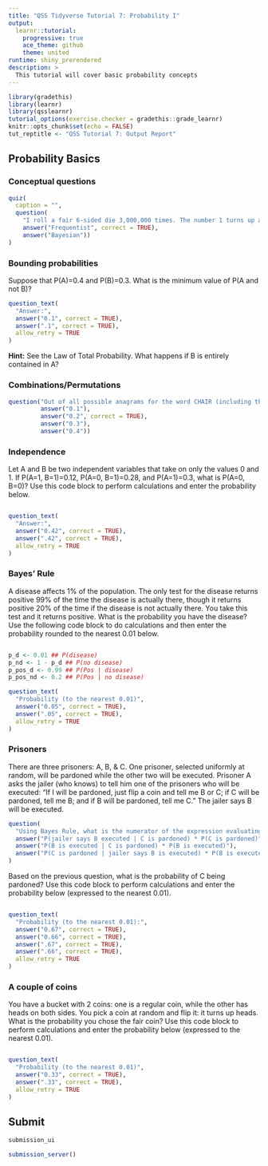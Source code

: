 ```yaml
---
title: "QSS Tidyverse Tutorial 7: Probability I"
output:
  learnr::tutorial:
    progressive: true
    ace_theme: github
    theme: united
runtime: shiny_prerendered
description: >
  This tutorial will cover basic probability concepts
---
```


```r
library(gradethis)
library(learnr)
library(qsslearnr)
tutorial_options(exercise.checker = gradethis::grade_learnr)
knitr::opts_chunk$set(echo = FALSE)
tut_reptitle <- "QSS Tutorial 7: Output Report"
```

## Probability Basics



### Conceptual questions

```r
quiz(
  caption = "",
  question(
    "I roll a fair 6-sided die 3,000,000 times. The number 1 turns up approximately 500,000 times, so I conclude that the probability of a 1 is 1/6. What approach to probability does this ",
    answer("Frequentist", correct = TRUE),
    answer("Bayesian"))
)
```



### Bounding probabilities

Suppose that P(A)=0.4 and P(B)=0.3. What is the minimum value of P(A and not B)?


```r
question_text(
  "Answer:",
  answer("0.1", correct = TRUE),
  answer(".1", correct = TRUE),
  allow_retry = TRUE
)
```


<div id="filter-hint">
**Hint:** See the Law of Total Probability. What happens if B is entirely contained in A?
</div>


### Combinations/Permutations

```r
question("Out of all possible anagrams for the word CHAIR (including the original word), what is the probability that the letter I comes first?",
         answer("0.1"),
         answer("0.2", correct = TRUE),
         answer("0.3"),
         answer("0.4"))
```


### Independence

Let A and B be two independent variables that take on only the values 0 and 1. If P(A=1, B=1)=0.12, P(A=0, B=1)=0.28, and P(A=1)=0.3, what is P(A=0, B=0)? Use this code block to perform calculations and enter the probability below.


```r

```


```r
question_text(
  "Answer:",
  answer("0.42", correct = TRUE),
  answer(".42", correct = TRUE),
  allow_retry = TRUE
)
```


### Bayes' Rule

A disease affects 1% of the population. The only test for the disease returns positive 99% of the time the disease is actually there, though it returns positive 20% of the time if the disease is not actually there. You take this test and it returns positive. What is the probability you have the disease? Use the following code block to do calculations and then enter the probability rounded to the nearest 0.01 below.

```r

```

```r
p_d <- 0.01 ## P(disease)
p_nd <- 1 - p_d ## P(no disease)
p_pos_d <- 0.99 ## P(Pos | disease)
p_pos_nd <- 0.2 ## P(Pos | no disease)


```

```r
question_text(
  "Probability (to the nearest 0.01)",
  answer("0.05", correct = TRUE),
  answer(".05", correct = TRUE),
  allow_retry = TRUE
)
```

### Prisoners

There are three prisoners: A, B, & C. One prisoner, selected uniformly at
random, will be pardoned while the other two will be executed. Prisoner A
asks the jailer (who knows) to tell him one of the prisoners who will be
executed: "If I will be pardoned, just flip a coin and tell me B or C; if C
will be pardoned, tell me B; and if B will be pardoned, tell me C." The
jailer says B will be executed.

```r
question(
  "Using Bayes Rule, what is the numerator of the expression evaluating the probability that C is pardoned given what has happened?",
  answer("P(jailer says B executed | C is pardoned) * P(C is pardoned)", correct = TRUE),
  answer("P(B is executed | C is pardoned) * P(B is executed)"),
  answer("P(C is pardoned | jailer says B is executed) * P(B is executed)")
)
```


Based on the previous question, what is the probability of C being pardoned?  Use this code block to perform calculations and enter the probability below (expressed to the nearest 0.01).

```r

```

```r
question_text(
  "Probability (to the nearest 0.01):",
  answer("0.67", correct = TRUE),
  answer("0.66", correct = TRUE),
  answer(".67", correct = TRUE),
  answer(".66", correct = TRUE),
  allow_retry = TRUE
)
```

### A couple of coins

You have a bucket with 2 coins: one is a regular coin, while the other has heads on both sides. You pick a coin at random and flip it: it turns up heads. What is the probability you chose the fair coin? Use this code block to perform calculations and enter the probability below (expressed to the nearest 0.01).

```r

```

```r
question_text(
  "Probability (to the nearest 0.01)",
  answer("0.33", correct = TRUE),
  answer(".33", correct = TRUE),
  allow_retry = TRUE
)
```

## Submit

```r
submission_ui
```

```r
submission_server()
```
